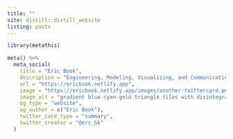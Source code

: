 ```yaml
---
title: ""
site: distill::distill_website
listing: posts
---
```


  
```r
library(metathis)

meta() %>%
  meta_social(
    title = "Eric Book",
    description = "Engineering, Modeling, Visualizing, and Communicating data",
    url = "https://ericbook.netlify.app",
    image = "https://ericbook.netlify.app/images/another-twittercard.png",
    image_alt = "gradient blue-cyan-gold triangle tiles with disintegrating effect, made with gimp ",
    og_type = "website",
    og_author = c("Eric Book"),
    twitter_card_type = "summary",
    twitter_creator = "@erc_bk"
  )
```
  
  